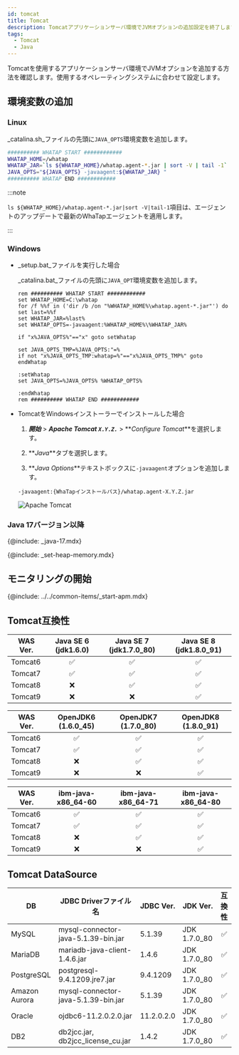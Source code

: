 ```yaml
---
id: tomcat
title: Tomcat
description: Tomcatアプリケーションサーバ環境でJVMオプションの追加設定を終了します。
tags:
  - Tomcat
  - Java
---
```


Tomcatを使用するアプリケーションサーバ環境でJVMオプションを追加する方法を確認します。使用するオペレーティングシステムに合わせて設定します。

## 環境変数の追加

### Linux

_catalina.sh_ファイルの先頭に`JAVA_OPTS`環境変数を追加します。

```bash title='{Tomcat_PATH}/bin/catalina.sh' showLineNumbers
########## WHATAP START ############
WHATAP_HOME=/whatap
WHATAP_JAR=`ls ${WHATAP_HOME}/whatap.agent-*.jar | sort -V | tail -1`
JAVA_OPTS="${JAVA_OPTS} -javaagent:${WHATAP_JAR} "
########## WHATAP END ############
```

:::note

`ls ${WHATAP_HOME}/whatap.agent-*.jar|sort -V|tail-1`項目は、エージェントのアップデートで最新のWhaTapエージェントを適用します。

:::

### Windows

-   _setup.bat_ファイルを実行した場合

    _catalina.bat_ファイルの先頭に`JAVA_OPT`環境変数を追加します。

    ```batch title='{Tomcat_PATH}/bin/catalina.bat' {3} showLineNumbers
    rem ########## WHATAP START ############
    set WHATAP_HOME=C:\whatap
    for /f %%f in ('dir /b /on "%WHATAP_HOME%\whatap.agent-*.jar"') do set last=%%f
    set WHATAP_JAR=%last%
    set WHATAP_OPTS=-javaagent:%WHATAP_HOME%\%WHATAP_JAR%

    if "x%JAVA_OPTS%"=="x" goto setWhatap

    set JAVA_OPTS_TMP=%JAVA_OPTS:"=%
    if not "x%JAVA_OPTS_TMP:whatap=%"=="x%JAVA_OPTS_TMP%" goto endWhatap

    :setWhatap
    set JAVA_OPTS=%JAVA_OPTS% %WHATAP_OPTS%

    :endWhatap
    rem ########## WHATAP END ############
    ```

-   TomcatをWindowsインストーラーでインストールした場合

    1.  **_開始_** > **_Apache Tomcat `X.Y.Z.`_** > **_Configure Tomcat_**を選択します。

    2.  **_Java_**タブを選択します。

    3.  **_Java Options_**テキストボックスに`-javaagent`オプションを追加します。

    ```text
    -javaagent:{WhaTapインストールパス}/whatap.agent-X.Y.Z.jar
    ```

    ![Apache Tomcat](https://img.whatap.io/media/images/tomcat-win.png)

### Java 17バージョン以降

{@include: _java-17.mdx}

{@include: _set-heap-memory.mdx}

## モニタリングの開始

{@include: ../../common-items/_start-apm.mdx} 

## Tomcat互換性

| WAS Ver. |       Java SE 6 (jdk1.6.0)      |     Java SE 7 (jdk1.7.0_80)     |     Java SE 8 (jdk1.8.0_91)     |
| -------- | :-----------------------------: | :-----------------------------: | :-----------------------------: |
| Tomcat6  | <span class='emoji-ok'>✅</span> | <span class='emoji-ok'>✅</span> | <span class='emoji-ok'>✅</span> |
| Tomcat7  | <span class='emoji-ok'>✅</span> | <span class='emoji-ok'>✅</span> | <span class='emoji-ok'>✅</span> |
| Tomcat8  | <span class='emoji-no'>❌</span> | <span class='emoji-ok'>✅</span> | <span class='emoji-ok'>✅</span> |
| Tomcat9  | <span class='emoji-no'>❌</span> | <span class='emoji-no'>❌</span> | <span class='emoji-ok'>✅</span> |

| WAS Ver. |       OpenJDK6 (1.6.0_45)       |       OpenJDK7 (1.7.0_80)       |       OpenJDK8 (1.8.0_91)       |
| -------- | :-----------------------------: | :-----------------------------: | :-----------------------------: |
| Tomcat6  | <span class='emoji-ok'>✅</span> | <span class='emoji-ok'>✅</span> | <span class='emoji-ok'>✅</span> |
| Tomcat7  | <span class='emoji-ok'>✅</span> | <span class='emoji-ok'>✅</span> | <span class='emoji-ok'>✅</span> |
| Tomcat8  | <span class='emoji-no'>❌</span> | <span class='emoji-ok'>✅</span> | <span class='emoji-ok'>✅</span> |
| Tomcat9  | <span class='emoji-no'>❌</span> | <span class='emoji-no'>❌</span> | <span class='emoji-ok'>✅</span> |

| WAS Ver. |        ibm-java-x86_64-60       |        ibm-java-x86_64-71       |        ibm-java-x86_64-80       |
| -------- | :-----------------------------: | :-----------------------------: | :-----------------------------: |
| Tomcat6  | <span class='emoji-ok'>✅</span> | <span class='emoji-ok'>✅</span> | <span class='emoji-ok'>✅</span> |
| Tomcat7  | <span class='emoji-ok'>✅</span> | <span class='emoji-ok'>✅</span> | <span class='emoji-ok'>✅</span> |
| Tomcat8  | <span class='emoji-no'>❌</span> | <span class='emoji-ok'>✅</span> | <span class='emoji-ok'>✅</span> |
| Tomcat9  | <span class='emoji-no'>❌</span> | <span class='emoji-no'>❌</span> | <span class='emoji-ok'>✅</span> |

## Tomcat DataSource

| DB            | JDBC Driverファイル名                    | JDBC Ver.  | JDK Ver.     |               互換性               |
| ------------- | ----------------------------------- | ---------- | ------------ | :-----------------------------: |
| MySQL         | mysql-connector-java-5.1.39-bin.jar | 5.1.39     | JDK 1.7.0_80 | <span class='emoji-ok'>✅</span> |
| MariaDB       | mariadb-java-client-1.4.6.jar       | 1.4.6      | JDK 1.7.0_80 | <span class='emoji-ok'>✅</span> |
| PostgreSQL    | postgresql-9.4.1209.jre7.jar        | 9.4.1209   | JDK 1.7.0_80 | <span class='emoji-ok'>✅</span> |
| Amazon Aurora | mysql-connector-java-5.1.39-bin.jar | 5.1.39     | JDK 1.7.0_80 | <span class='emoji-ok'>✅</span> |
| Oracle        | ojdbc6-11.2.0.2.0.jar               | 11.2.0.2.0 | JDK 1.7.0_80 | <span class='emoji-ok'>✅</span> |
| DB2           | db2jcc.jar, db2jcc_license_cu.jar   | 1.4.2      | JDK 1.7.0_80 | <span class='emoji-ok'>✅</span> |
